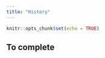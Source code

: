 ```yaml
---
title: "History"
---
```


```r
knitr::opts_chunk$set(echo = TRUE)
```

## To complete

